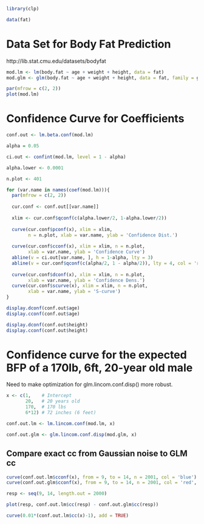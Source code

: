 ```r
library(clp)

data(fat)
```


# Data Set for Body Fat Prediction

http://lib.stat.cmu.edu/datasets/bodyfat

```r
mod.lm <- lm(body.fat ~ age + weight + height, data = fat)
mod.glm <- glm(body.fat ~ age + weight + height, data = fat, family = gaussian)

par(mfrow = c(2, 2))
plot(mod.lm)

```

# Confidence Curve for Coefficients

```r
conf.out <- lm.beta.conf(mod.lm)

alpha = 0.05

ci.out <- confint(mod.lm, level = 1 - alpha)

alpha.lower <- 0.0001

n.plot <- 401

for (var.name in names(coef(mod.lm))){
  par(mfrow = c(2, 2))
  
  cur.conf <- conf.out[[var.name]]
  
  xlim <- cur.conf$qconf(c(alpha.lower/2, 1-alpha.lower/2))
  
  curve(cur.conf$pconf(x), xlim = xlim,
        n = n.plot, xlab = var.name, ylab = 'Confidence Dist.')
  
  curve(cur.conf$cconf(x), xlim = xlim, n = n.plot, 
        xlab = var.name, ylab = 'Confidence Curve')
  abline(v = ci.out[var.name, ], h = 1-alpha, lty = 3)
  abline(v = cur.conf$qconf(c(alpha/2, 1 - alpha/2)), lty = 4, col = 'red')
  
  curve(cur.conf$dconf(x), xlim = xlim, n = n.plot, 
        xlab = var.name, ylab = 'Confidence Dens.')
  curve(cur.conf$scurve(x), xlim = xlim, n = n.plot, 
        xlab = var.name, ylab = 'S-curve')
}
```
```r
display.dconf(conf.out$age)
display.cconf(conf.out$age)

display.dconf(conf.out$height)
display.cconf(conf.out$height)
```


# Confidence curve for the expected BFP of a 170lb, 6ft, 20-year old male

Need to make optimization for glm.lincom.conf.disp() more robust.

```r
x <- c(1,    # Intercept
       20,   # 20 years old
       170,  # 170 lbs
       6*12) # 72 inches (6 feet)

conf.out.lm <- lm.lincom.conf(mod.lm, x)

conf.out.glm <- glm.lincom.conf.disp(mod.glm, x)
```

## Compare exact cc from Gaussian noise to GLM cc

```r
curve(conf.out.lm$cconf(x), from = 9, to = 14, n = 2001, col = 'blue')
curve(conf.out.glm$cconf(x), from = 9, to = 14, n = 2001, col = 'red', lty = 3, add = TRUE)
```

```r
resp <- seq(9, 14, length.out = 2000)

plot(resp, conf.out.lm$cc(resp) - conf.out.glm$cc(resp))

curve(0.01*(conf.out.lm$cc(x)-1), add = TRUE)
```

